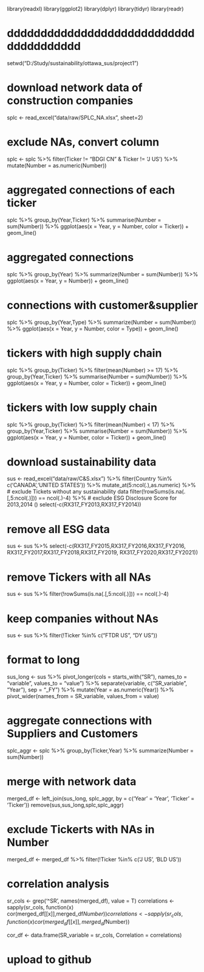 library(readxl)
library(ggplot2)
library(dplyr)
library(tidyr)
library(readr)

# ddddddddddddddddddddddddddddddddddddddd
setwd("D:/Study/sustainability/ottawa_sus/project1")


# download network data of construction companies
splc <- read_excel("data/raw/SPLC_NA.xlsx", sheet=2)

# exclude NAs, convert column
splc <- splc %>% 
  filter(Ticker != "BDGI CN" & Ticker != 'J US') %>% 
  mutate(Number = as.numeric(Number))
  
# aggregated connections of each ticker
splc %>% 
  group_by(Year,Ticker) %>% 
  summarise(Number = sum(Number)) %>%
  ggplot(aes(x = Year, y = Number, color = Ticker)) +
  geom_line()

# aggregated connections
splc %>% 
  group_by(Year) %>% 
  summarize(Number = sum(Number)) %>% 
  ggplot(aes(x = Year, y = Number)) +
  geom_line()

# connections with customer&supplier
splc %>% 
  group_by(Year,Type) %>% 
  summarize(Number = sum(Number)) %>% 
  ggplot(aes(x = Year, y = Number, color = Type)) + 
  geom_line()

# tickers with high supply chain
splc %>% 
  group_by(Ticker) %>% 
  filter(mean(Number) >= 17) %>%
  group_by(Year,Ticker) %>% 
  summarise(Number = sum(Number)) %>%
  ggplot(aes(x = Year, y = Number, color = Ticker)) +
  geom_line()

# tickers with low supply chain
splc %>% 
  group_by(Ticker) %>% 
  filter(mean(Number) < 17) %>%
  group_by(Year,Ticker) %>% 
  summarise(Number = sum(Number)) %>%
  ggplot(aes(x = Year, y = Number, color = Ticker)) +
  geom_line()


# download sustainability data
sus <- read_excel("data/raw/C&S.xlsx") %>% 
  filter(Country %in% c('CANADA','UNITED STATES')) %>% 
  mutate_at(5:ncol(.),as.numeric) %>%
# exclude Tickets without any sustainability data
  filter(!rowSums(is.na(.[,5:ncol(.)])) == ncol(.)-4) %>% 
# exclude ESG Disclosure Score for 2013,2014 ()
  select(-c(RX317_FY2013,RX317_FY2014))

# remove all ESG data
sus <- sus %>% 
  select(-c(RX317_FY2015,RX317_FY2016,RX317_FY2016,
            RX317_FY2017,RX317_FY2018,RX317_FY2019,
            RX317_FY2020,RX317_FY2021))

# remove Tickers with all NAs
sus <- sus %>% 
  filter(!rowSums(is.na(.[,5:ncol(.)])) == ncol(.)-4)

# keep companies without NAs
sus <- sus %>% 
  filter(!Ticker %in% c("FTDR US", "DY US"))

# format to long
sus_long <- sus %>%
  pivot_longer(cols = starts_with("SR"), 
               names_to = "variable", 
               values_to = "value") %>%
  separate(variable, 
           c("SR_variable", "Year"), 
           sep = "_FY") %>%
  mutate(Year = as.numeric(Year)) %>% 
  pivot_wider(names_from = SR_variable, 
              values_from = value)

# aggregate connections with Suppliers and Customers
splc_aggr <- splc %>% 
  group_by(Ticker,Year) %>% 
  summarize(Number = sum(Number))


# merge with network data
merged_df <- left_join(sus_long, splc_aggr, by = c('Year' = 'Year', 'Ticker' = 'Ticker'))
remove(sus,sus_long,splc,splc_aggr)

# exclude Tickerts with NAs in Number
merged_df <- merged_df %>% 
  filter(!Ticker %in% c('J US', 'BLD US'))

# correlation analysis
sr_cols <- grep('^SR', names(merged_df), value = T)
correlations <- sapply(sr_cols, function(x) 
                       cor(merged_df[[x]],merged_df$Number))
correlations <- sapply(sr_cols, function(x) cor(merged_df[[x]], merged_df$Number))

cor_df <- data.frame(SR_variable = sr_cols, Correlation = correlations)

# upload to github



